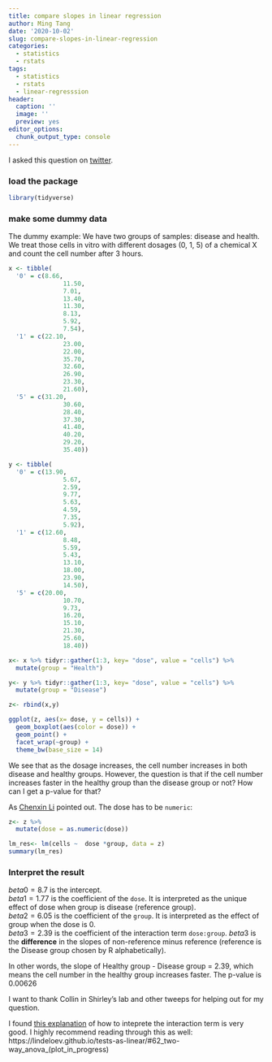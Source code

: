 ```yaml
---
title: compare slopes in linear regression
author: Ming Tang
date: '2020-10-02'
slug: compare-slopes-in-linear-regression
categories:
  - statistics
  - rstats
tags:
  - statistics
  - rstats
  - linear-regresssion
header:
  caption: ''
  image: ''
  preview: yes
editor_options: 
  chunk_output_type: console
---
```


I asked this question on [twitter](https://twitter.com/tangming2005/status/1308225162324647937).

### load the package

```r
library(tidyverse)

```


### make some dummy data 
The dummy example: We have two groups of samples: disease and health.
We treat those cells in vitro with different dosages (0, 1, 5) of a chemical X and count the cell number after 3 hours.

```r
x <- tibble(
  '0' = c(8.66,
               11.50,
               7.01,
               13.40,
               11.30,
               8.13,
               5.92,
               7.54),
  '1' = c(22.10,
               23.00,
               22.00,
               35.70,
               32.60,
               26.90,
               23.30,
               21.60),
  '5' = c(31.20,
               30.60,
               28.40,
               37.30,
               41.40,
               40.20,
               29.20,
               35.40))

y <- tibble(
  '0' = c(13.90,
               5.67,
               2.59,
               9.77,
               5.63,
               4.59,
               7.35,
               5.92),
  '1' = c(12.60,
               8.48,
               5.59,
               5.43,
               13.10,
               18.00,
               23.90,
               14.50),
  '5' = c(20.00,
               10.70,
               9.73,
               16.20,
               15.10,
               21.30,
               25.60,
               18.40))

x<- x %>% tidyr::gather(1:3, key= "dose", value = "cells") %>%
  mutate(group = "Health")

y<- y %>% tidyr::gather(1:3, key= "dose", value = "cells") %>%
  mutate(group = "Disease")

z<- rbind(x,y)

ggplot(z, aes(x= dose, y = cells)) +
  geom_boxplot(aes(color = dose)) +
  geom_point() +
  facet_wrap(~group) +
  theme_bw(base_size = 14)
```


We see that as the dosage increases, the cell number increases in both disease and healthy groups.
However, the question is that if the cell number increases faster in the healthy group than the disease group or not? How can I get a p-value for that?

As [Chenxin Li](https://twitter.com/ChenxinLi2/status/1308232791709024257) pointed out. The dose has to be `numeric`:
```r
z<- z %>%
  mutate(dose = as.numeric(dose)) 

lm_res<- lm(cells ~  dose *group, data = z)
summary(lm_res)

```

### Interpret the result

$beta 0 = 8.7$ is the intercept.  
$beta 1 = 1.77$ is the coefficient of the `dose`. It is interpreted as the unique effect of dose when group is disease (reference group).  
$beta 2 = 6.05$ is the coefficient of the `group`. It is interpreted as the effect of group when the dose is 0.  
$beta 3 = 2.39$ is the coefficient of the interaction term `dose:group`. $beta3$ is the **difference** in the slopes of non-reference minus reference (reference is the Disease group chosen by R alphabetically).

In other words, the slope of Healthy group - Disease group = 2.39, which means the cell number in the healthy group increases faster. The p-value is 0.00626


I want to thank Collin in Shirley's lab and other tweeps for helping out for my question.

I found [this explanation](https://www.theanalysisfactor.com/interpreting-interactions-in-regression/) of how to inteprete the interaction term is very good. I highly recommend reading through this as well: https://lindeloev.github.io/tests-as-linear/#62_two-way_anova_(plot_in_progress) 


